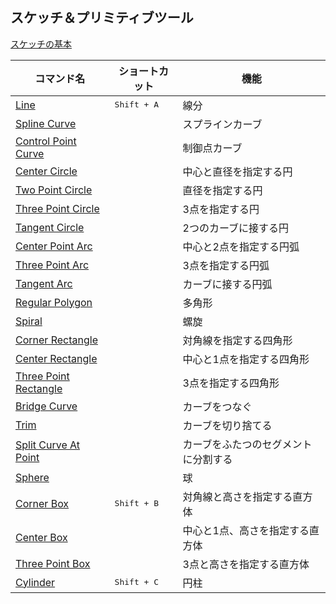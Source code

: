 ## スケッチ＆プリミティブツール

[スケッチの基本](tool/sketch-tips)

| コマンド名                                          | ショートカット       | 機能                                 |
| --------------------------------------------------- | -------------------- | ------------------------------------ |
| [Line](tool/line)                                   | <kbd>Shift + A</kbd> | 線分                                 |
| [Spline Curve](tool/spline-curve)                   |                      | スプラインカーブ                     |
| [Control Point Curve](tool/control-point-curve)     |                      | 制御点カーブ                         |
| [Center Circle](tool/center-circle)                 |                      | 中心と直径を指定する円               |
| [Two Point Circle](tool/two-point-circle)           |                      | 直径を指定する円                     |
| [Three Point Circle](tool/three-point-circle)       |                      | 3点を指定する円                      |
| [Tangent Circle](/tool/tangent-circle)              |                      | 2つのカーブに接する円                |
| [Center Point Arc](tool/center-point-arc)           |                      | 中心と2点を指定する円弧              |
| [Three Point Arc](tool/three-point-arc)             |                      | 3点を指定する円弧                    |
| [Tangent Arc](tool/tangent-arc)                     |                      | カーブに接する円弧                                     |
| [Regular Polygon](tool/polygon)                     |                      | 多角形                               |
| [Spiral](tool/spiral)                               |                      | 螺旋                                 |
| [Corner Rectangle](tool/corner-rectangle)           |                      | 対角線を指定する四角形               |
| [Center Rectangle](tool/center-rectangle)           |                      | 中心と1点を指定する四角形            |
| [Three Point Rectangle](tool/three-point-rectangle) |                      | 3点を指定する四角形                  |
| [Bridge Curve](sketch/bridge#bridge-curve)          |                      | カーブをつなぐ                       |
| [Trim](sketch/trim)                                 |                      | カーブを切り捨てる                   |
| [Split Curve At Point](sketch/split-segment)        |                      | カーブをふたつのセグメントに分割する |
| [Sphere](tool/sphere)                               |                      | 球                                   |
| [Corner Box](tool/corner-box)                       | <kbd>Shift + B</kbd> | 対角線と高さを指定する直方体         |
| [Center Box](tool/center-box)                       |                      | 中心と1点、高さを指定する直方体      |
| [Three Point Box](tool/three-point-box)             |                      | 3点と高さを指定する直方体            |
| [Cylinder](tool/cylinder)                           | <kbd>Shift + C</kbd> | 円柱                                 |